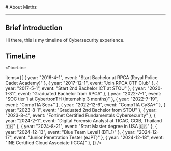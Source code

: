 
<BaseLayout title="About">
  <BaseCard title="About">
# About Mirthz

---

## Brief introduction

Hi there, this is my timeline of Cybersecurity experience.

## TimeLine

    <TimeLine

items={[
{ year: "2016-4-1", event: "Start Bachelor at RPCA (Royal Police Cadet Academy)" },
{ year: "2017-12-1", event: "Join RPCA CTF Club" },
{ year: "2017-5-1", event: "Start 2nd Bachelor ICT at STOU" },
{ year: "2020-1-31", event: "Graduated Bachelor from RPCA" },
{ year: "2022-7-1", event: "SOC tier 1 at CybertronTH (Internship 3 months)" },
{ year: "2022-7-19", event: "CompTIA Sec+" },
{ year: "2022-12-6", event: "CompTIA CySA+" },
{ year: "2023-8-1", event: "Graduated 2nd Bachelor from STOU" },
{ year: "2023-8-4", event: "Fortinet Certified Fundamentals Cybersecurity" },
{ year: "2024-2-1", event: "Digital Forensic Analyst at TICAC, CCIB, Thailand 🇹🇭" },
{ year: "2024-8-21", event: "Start Master degree in USA 🇺🇸" },
{ year: "2024-12-13", event: "Blue Team Level1 (BTL1)" },
{ year: "2024-12-17", event: "Junior Penetration Tester (eJPT)" },
{ year: "2024-12-18", event: "INE Certified Cloud Associate (ICCA)" },
]}
/>

  </BaseCard>
</BaseLayout>
